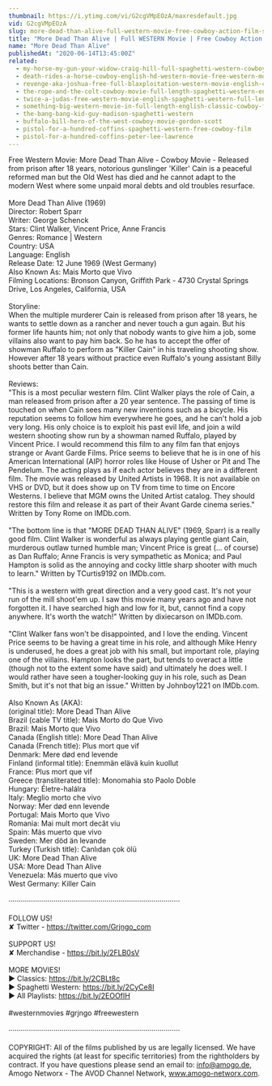 ```yaml
---
thumbnail: https://i.ytimg.com/vi/G2cgVMpEOzA/maxresdefault.jpg
vid: G2cgVMpEOzA
slug: more-dead-than-alive-full-western-movie-free-cowboy-action-film-spaghetti-western-wild-west
title: "More Dead Than Alive | Full WESTERN Movie | Free Cowboy Action Film | Spaghetti Western | Wild West"
name: "More Dead Than Alive"
publishedAt: "2020-06-14T13:45:00Z"
related:
  - my-horse-my-gun-your-widow-craig-hill-full-spaghetti-western-cowboy-film-english
  - death-rides-a-horse-cowboy-english-hd-western-movie-free-western-movies
  - revenge-aka-joshua-free-full-blaxploitation-western-movie-english-classic-feature-film
  - the-rope-and-the-colt-cowboy-movie-full-length-spaghetti-western-english-free-full-westerns
  - twice-a-judas-free-western-movie-english-spaghetti-western-full-length
  - something-big-western-movie-in-full-length-english-classic-cowboy-film-free-full-westerns
  - the-bang-bang-kid-guy-madison-spaghetti-western
  - buffalo-bill-hero-of-the-west-cowboy-movie-gordon-scott
  - pistol-for-a-hundred-coffins-spaghetti-western-free-cowboy-film
  - pistol-for-a-hundred-coffins-peter-lee-lawrence
---
```


Free Western Movie: More Dead Than Alive - Cowboy Movie - Released from prison after 18 years, notorious gunslinger 'Killer' Cain is a peaceful reformed man but the Old West has died and he cannot adapt to the modern West where some unpaid moral debts and old troubles resurface. <br />
<br />
More Dead Than Alive (1969)<br />
Director: Robert Sparr<br />
Writer: George Schenck<br />
Stars: Clint Walker, Vincent Price, Anne Francis<br />
Genres: Romance | Western <br />
Country: USA<br />
Language: English<br />
Release Date: 12 June 1969 (West Germany) <br />
Also Known As: Mais Morto que Vivo <br />
Filming Locations: Bronson Canyon, Griffith Park - 4730 Crystal Springs Drive, Los Angeles, California, USA <br />
<br />
Storyline:<br />
When the multiple murderer Cain is released from prison after 18 years, he wants to settle down as a rancher and never touch a gun again. But his former life haunts him; not only that nobody wants to give him a job, some villains also want to pay him back. So he has to accept the offer of showman Ruffalo to perform as "Killer Cain" in his traveling shooting show. However after 18 years without practice even Ruffalo's young assistant Billy shoots better than Cain.<br />
<br />
Reviews:<br />
"This is a most peculiar western film. Clint Walker plays the role of Cain, a man released from prison after a 20 year sentence. The passing of time is touched on when Cain sees many new inventions such as a bicycle. His reputation seems to follow him everywhere he goes, and he can't hold a job very long. His only choice is to exploit his past evil life, and join a wild western shooting show run by a showman named Ruffalo, played by Vincent Price. I would recommend this film to any film fan that enjoys strange or Avant Garde Films. Price seems to believe that he is in one of his American International (AIP) horror roles like House of Usher or Pit and The Pendelum. The acting plays as if each actor believes they are in a different film. The movie was released by United Artists in 1968. It is not available on VHS or DVD, but it does show up on TV from time to time on Encore Westerns. I believe that MGM owns the United Artist catalog. They should restore this film and release it as part of their Avant Garde cinema series." Written by Tony Rome on IMDb.com.<br />
<br />
"The bottom line is that "MORE DEAD THAN ALIVE" (1969, Sparr) is a really good film. Clint Walker is wonderful as always playing gentle giant Cain, murderous outlaw turned humble man; Vincent Price is great (... of course) as Dan Ruffalo; Anne Francis is very sympathetic as Monica; and Paul Hampton is solid as the annoying and cocky little sharp shooter with much to learn." Written by TCurtis9192 on IMDb.com.<br />
<br />
"This is a western with great direction and a very good cast. It's not your run of the mill shoot'em up. I saw this movie many years ago and have not forgotten it. I have searched high and low for it, but, cannot find a copy anywhere. It's worth the watch!" Written by dixiecarson on IMDb.com.<br />
<br />
"Clint Walker fans won't be disappointed, and I love the ending. Vincent Price seems to be having a great time in his role, and although Mike Henry is underused, he does a great job with his small, but important role, playing one of the villains. Hampton looks the part, but tends to overact a little (though not to the extent some have said) and ultimately he does well. I would rather have seen a tougher-looking guy in his role, such as Dean Smith, but it's not that big an issue." Written by Johnboy1221 on IMDb.com.<br />
<br />
Also Known As (AKA):<br />
(original title): More Dead Than Alive<br />
Brazil (cable TV title): Mais Morto do Que Vivo<br />
Brazil: Mais Morto que Vivo<br />
Canada (English title): More Dead Than Alive<br />
Canada (French title): Plus mort que vif<br />
Denmark: Mere død end levende<br />
Finland (informal title): Enemmän elävä kuin kuollut<br />
France: Plus mort que vif<br />
Greece (transliterated title): Monomahia sto Paolo Doble<br />
Hungary: Életre-halálra<br />
Italy: Meglio morto che vivo<br />
Norway: Mer død enn levende<br />
Portugal: Mais Morto que Vivo<br />
Romania: Mai mult mort decât viu<br />
Spain: Más muerto que vivo<br />
Sweden: Mer död än levande<br />
Turkey (Turkish title): Canlıdan çok ölü<br />
UK: More Dead Than Alive<br />
USA: More Dead Than Alive<br />
Venezuela: Más muerto que vivo<br />
West Germany: Killer Cain<br />
<br />
····················································································<br />
<br />
FOLLOW US!<br />
✘ Twitter - https://twitter.com/Grjngo_com<br />
<br />
SUPPORT US!<br />
✘ Merchandise - https://bit.ly/2FLB0sV<br />
<br />
MORE MOVIES! <br />
► Classics: https://bit.ly/2CBLt8c <br />
► Spaghetti Western: https://bit.ly/2CyCe8I <br />
► All Playlists: https://bit.ly/2EOOfIH <br />
<br />
#westernmovies #grjngo #freewestern<br />
<br />
····················································································<br />
<br />
COPYRIGHT: All of the films published by us are legally licensed. We have acquired the rights (at least for specific territories) from the rightholders by contract. If you have questions please send an email to: info@amogo.de, Amogo Networx - The AVOD Channel Network, www.amogo-networx.com.
